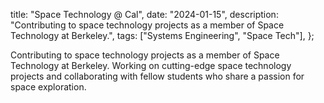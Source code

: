   title: "Space Technology @ Cal",
  date: "2024-01-15",
  description:
    "Contributing to space technology projects as a member of Space Technology at Berkeley.",
  tags: ["Systems Engineering", "Space Tech"],
};

Contributing to space technology projects as a member of Space Technology at Berkeley. Working on cutting-edge space technology projects and collaborating with fellow students who share a passion for space exploration.
